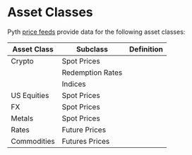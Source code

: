 # Asset Classes

Pyth [price feeds](https://www.pyth.network/price-feeds) provide data for the following asset classes:

| Asset Class | Subclass         | Definition |
| ----------- | ---------------- | ---------- |
| Crypto      | Spot Prices      |            |
|             | Redemption Rates |            |
|             | Indices          |            |
| US Equities | Spot Prices      |            |
| FX          | Spot Prices      |            |
| Metals      | Spot Prices      |            |
| Rates       | Future Prices    |            |
| Commodities | Futures Prices   |            |
